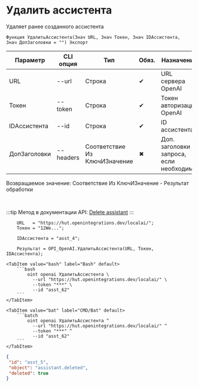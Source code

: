 ﻿---
sidebar_position: 4
description: Удалить ассистента и другие функции для работы с OpenAI в Открытом пакете интеграций - бесплатной open-source библиотеке интеграций для 1С:Предприятие 8, OneScript и CLI
keywords: [1C, 1С, 1С:Предприятие, 1С:Предприятие 8.3, API, Интеграция, Сервисы, Обмен, OneScript, CLI, OpenAI]
---


# Удалить ассистента
 Удаляет ранее созданного ассистента



`Функция УдалитьАссистента(Знач URL, Знач Токен, Знач IDАссистента, Знач ДопЗаголовки = "") Экспорт`

  | Параметр | CLI опция | Тип | Обяз. | Назначение |
  |-|-|-|-|-|
  | URL | --url | Строка | &#x2714; | URL сервера OpenAI |
  | Токен | --token | Строка | &#x2714; | Токен авторизации OpenAI |
  | IDАссистента | --id | Строка | &#x2714; | ID ассистента |
  | ДопЗаголовки | --headers | Соответствие Из КлючИЗначение | &#x2716; | Доп. заголовки запроса, если необходимо |

  
  Возвращаемое значение:   Соответствие Из КлючИЗначение - Результат обработки

<br/>

:::tip
Метод в документации API: [Delete assistant](https://platform.openai.com/docs/api-reference/assistants/deleteAssistant)
:::
<br/>



```bsl title="Пример использования для 1С:Предприятие/OneScript"
    URL   = "https://hut.openintegrations.dev/localai/";
    Токен = "12We...";

    IDАссистента = "asst_4";

    Результат = OPI_OpenAI.УдалитьАссистента(URL, Токен, IDАссистента);
```
    

 <Tabs>
  
    <TabItem value="bash" label="Bash" default>
        ```bash
            oint openai УдалитьАссистента \
              --url "https://hut.openintegrations.dev/localai/" \
              --token "***" \
              --id "asst_62"
        ```
    </TabItem>
  
    <TabItem value="bat" label="CMD/Bat" default>
        ```batch
            oint openai УдалитьАссистента ^
              --url "https://hut.openintegrations.dev/localai/" ^
              --token "***" ^
              --id "asst_62"
        ```
    </TabItem>
</Tabs>


```json title="Результат"
{
 "id": "asst_5",
 "object": "assistant.deleted",
 "deleted": true
}
```
